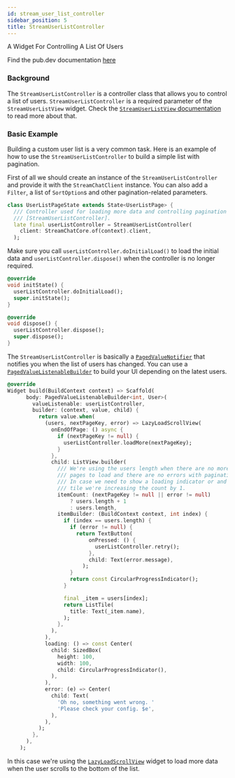 ```yaml
---
id: stream_user_list_controller
sidebar_position: 5
title: StreamUserListController
---
```


A Widget For Controlling A List Of Users

Find the pub.dev documentation [here](https://pub.dev/documentation/stream_chat_flutter_core/latest/stream_chat_flutter_core/StreamUserListController-class.html)

### Background

The `StreamUserListController` is a controller class that allows you to control a list of users.
`StreamUserListController` is a required parameter of the `StreamUserListView` widget.
Check the [`StreamUserListView` documentation](../03-stream_chat_flutter/stream_user_list_view.mdx) to read more about that.

### Basic Example

Building a custom user list is a very common task. Here is an example of how to use the `StreamUserListController` to build a simple list with pagination.

First of all we should create an instance of the `StreamUserListController` and provide it with the `StreamChatClient` instance.
You can also add a `Filter`, a list of `SortOption`s and other pagination-related parameters.

```dart
class UserListPageState extends State<UserListPage> {
  /// Controller used for loading more data and controlling pagination in
  /// [StreamUserListController].
  late final userListController = StreamUserListController(
    client: StreamChatCore.of(context).client,
  );
```

Make sure you call `userListController.doInitialLoad()` to load the initial data and `userListController.dispose()` when the controller is no longer required.

```dart
@override
void initState() {
  userListController.doInitialLoad();
  super.initState();
}

@override
void dispose() {
  userListController.dispose();
  super.dispose();
}
```

The `StreamUserListController` is basically a [`PagedValueNotifier`](./paged_value_listenable_builder.mdx) that notifies you when the list of users has changed.
You can use a [`PagedValueListenableBuilder`](./paged_value_listenable_builder.mdx) to build your UI depending on the latest users.

```dart
@override
Widget build(BuildContext context) => Scaffold(
      body: PagedValueListenableBuilder<int, User>(
        valueListenable: userListController,
        builder: (context, value, child) {
          return value.when(
            (users, nextPageKey, error) => LazyLoadScrollView(
              onEndOfPage: () async {
                if (nextPageKey != null) {
                  userListController.loadMore(nextPageKey);
                }
              },
              child: ListView.builder(
                /// We're using the users length when there are no more
                /// pages to load and there are no errors with pagination.
                /// In case we need to show a loading indicator or and error
                /// tile we're increasing the count by 1.
                itemCount: (nextPageKey != null || error != null)
                    ? users.length + 1
                    : users.length,
                itemBuilder: (BuildContext context, int index) {
                  if (index == users.length) {
                    if (error != null) {
                      return TextButton(
                          onPressed: () {
                            userListController.retry();
                          },
                          child: Text(error.message),
                        );
                    }
                    return const CircularProgressIndicator();
                  }

                  final _item = users[index];
                  return ListTile(
                    title: Text(_item.name),
                  );
                },
              ),
            ),
            loading: () => const Center(
              child: SizedBox(
                height: 100,
                width: 100,
                child: CircularProgressIndicator(),
              ),
            ),
            error: (e) => Center(
              child: Text(
                'Oh no, something went wrong. '
                'Please check your config. $e',
              ),
            ),
          );
        },
      ),
    );
```

In this case we're using the [`LazyLoadScrollView`](./lazy_load_scroll_view.mdx) widget to load more data when the user scrolls to the bottom of the list.